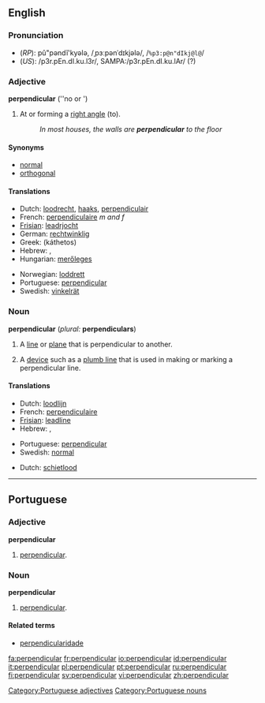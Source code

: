 {{see|Perpendicular}}
==English==

===Pronunciation===
*(''RP''): pû"pəndĭ'kyələ, /ˌpɜːpənˈdɪkjələ/, /<tt>%p3:p@n"dIkj@l@</tt>/
*(''US''): /p3r.pEn.dI.ku.l3r/, SAMPA:/p3r.pEn.dI.ku.lAr/ (?)<!--needs to be checked-->

===Adjective===
{{wikipedia}}
'''perpendicular''' (''no {{compar}} or {{superl}}')

# {{geometry}} At or forming a [[right angle]] (to).
#:''In most houses, the walls are '''perpendicular''' to the floor''

====Synonyms====
*[[normal]]
*[[orthogonal]]

====Translations====
{{trans-top|at or forming a right angle to}}
*Dutch: [[loodrecht]], [[haaks]], [[perpendiculair]]
*French: [[perpendiculaire]] ''m and f''
*[[Frisian]]: [[leadrjocht]]
*German: [[rechtwinklig]]
*Greek: {{t|el|κάθετος|m|}} (káthetos)
*Hebrew: {{he-translation|מאונך|me`unákh}} {{m}}, {{he-translation|ניצב|nitsáv}} {{m}}
*Hungarian: [[merőleges]]
{{trans-mid}}
*Norwegian: [[loddrett]]
*Portuguese: [[#Portuguese|perpendicular]]
*Swedish: [[vinkelrät]]
{{trans-bottom}}

===Noun===
'''perpendicular''' (''plural:'' '''perpendiculars''')

# {{geometry}} A [[line]] or [[plane]] that is perpendicular to another.
# A [[device]] such as a [[plumb line]] that is used in making or marking a perpendicular line.

====Translations====
{{trans-top|line or plane}}
*Dutch: [[loodlijn]] {{f}}
*French: [[perpendiculaire]] {{f}}
*[[Frisian]]: [[leadline]]
*Hebrew: {{he-translation|מאונך|me`unákh}} {{m}}, {{he-translation|ניצב|nitsáv}} {{m}}
{{trans-mid}}
*Portuguese: [[#Portuguese|perpendicular]] {{f}}
*Swedish: [[normal]] {{c}}
{{trans-bottom}}

{{trans-top|device}}
*Dutch: [[schietlood]] {{n}}
{{trans-mid}}
{{trans-bottom}}

----

==Portuguese==

===Adjective===
'''perpendicular'''

# [[#English|perpendicular]].

===Noun===
'''perpendicular''' {{f}}

# [[#English|perpendicular]].

====Related terms====
{{top2}}
*[[perpendicularidade]]
{{mid2}}
{{bottom}}

[[Category:Portuguese adjectives]]
[[Category:Portuguese nouns]]

[[fa:perpendicular]]
[[fr:perpendicular]]
[[io:perpendicular]]
[[id:perpendicular]]
[[it:perpendicular]]
[[pl:perpendicular]]
[[pt:perpendicular]]
[[ru:perpendicular]]
[[fi:perpendicular]]
[[sv:perpendicular]]
[[vi:perpendicular]]
[[zh:perpendicular]]